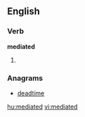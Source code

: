 
==English==

===Verb===
'''mediated'''

# {{past of|[[mediate]]}}

===Anagrams===
* [[deadtime#English|deadtime]]

[[hu:mediated]]
[[vi:mediated]]